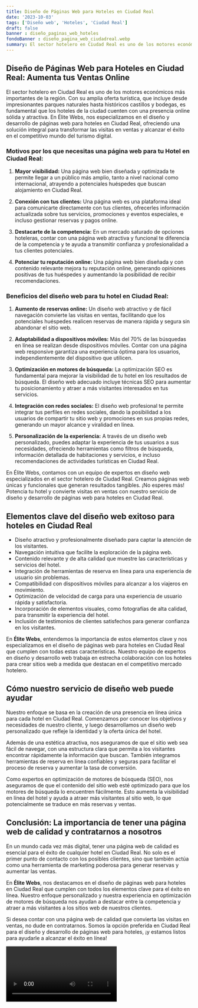 ```yaml
---
title: Diseño de Páginas Web para Hoteles en Ciudad Real
date: '2023-10-03'
tags: ['Diseño web', 'Hoteles', 'Ciudad Real']
draft: false
banner : diseño_paginas_web_hoteles
fondoBanner : diseño_pagina_web_ciudadreal.webp
summary: El sector hotelero en Ciudad Real es uno de los motores económicos más importantes de la región. Con su amplia oferta turística, que incluye desde impresionantes parques naturales hasta históricos castillos y bodegas, es fundamental que los hoteles de la ciudad cuenten con una presencia online sólida y atractiva. En Élite Webs, nos especializamos en el diseño y desarrollo de páginas web para hoteles en Ciudad Real, ofreciendo una solución integral para transformar las visitas en ventas y alcanzar el éxito en el competitivo mundo del turismo digital.
---
```


## Diseño de Páginas Web para Hoteles en Ciudad Real: Aumenta tus Ventas Online

El sector hotelero en Ciudad Real es uno de los motores económicos más importantes de la región. Con su amplia oferta turística, que incluye desde impresionantes parques naturales hasta históricos castillos y bodegas, es fundamental que los hoteles de la ciudad cuenten con una presencia online sólida y atractiva. En Élite Webs, nos especializamos en el diseño y desarrollo de páginas web para hoteles en Ciudad Real, ofreciendo una solución integral para transformar las visitas en ventas y alcanzar el éxito en el competitivo mundo del turismo digital.

### Motivos por los que necesitas una página web para tu Hotel en Ciudad Real:

1. **Mayor visibilidad:** Una página web bien diseñada y optimizada te permite llegar a un público más amplio, tanto a nivel nacional como internacional, atrayendo a potenciales huéspedes que buscan alojamiento en Ciudad Real.

2. **Conexión con tus clientes:** Una página web es una plataforma ideal para comunicarte directamente con tus clientes, ofrecerles información actualizada sobre tus servicios, promociones y eventos especiales, e incluso gestionar reservas y pagos online.

3. **Destacarte de la competencia:** En un mercado saturado de opciones hoteleras, contar con una página web atractiva y funcional te diferencia de la competencia y te ayuda a transmitir confianza y profesionalidad a tus clientes potenciales.

4. **Potenciar tu reputación online:** Una página web bien diseñada y con contenido relevante mejora tu reputación online, generando opiniones positivas de tus huéspedes y aumentando la posibilidad de recibir recomendaciones.

### Beneficios del diseño web para tu hotel en Ciudad Real:

1. **Aumento de reservas online:** Un diseño web atractivo y de fácil navegación convierte las visitas en ventas, facilitando que los potenciales huéspedes realicen reservas de manera rápida y segura sin abandonar el sitio web.

2. **Adaptabilidad a dispositivos móviles:** Más del 70% de las búsquedas en línea se realizan desde dispositivos móviles. Contar con una página web responsive garantiza una experiencia óptima para los usuarios, independientemente del dispositivo que utilicen.

3. **Optimización en motores de búsqueda:** La optimización SEO es fundamental para mejorar la visibilidad de tu hotel en los resultados de búsqueda. El diseño web adecuado incluye técnicas SEO para aumentar tu posicionamiento y atraer a más visitantes interesados en tus servicios.

4. **Integración con redes sociales:** El diseño web profesional te permite integrar tus perfiles en redes sociales, dando la posibilidad a los usuarios de compartir tu sitio web y promociones en sus propias redes, generando un mayor alcance y viralidad en línea.

5. **Personalización de la experiencia:** A través de un diseño web personalizado, puedes adaptar la experiencia de tus usuarios a sus necesidades, ofreciendo herramientas como filtros de búsqueda, información detallada de habitaciones y servicios, e incluso recomendaciones de actividades turísticas en Ciudad Real.

En Élite Webs, contamos con un equipo de expertos en diseño web especializados en el sector hotelero de Ciudad Real. Creamos páginas web únicas y funcionales que generan resultados tangibles. ¡No esperes más! Potencia tu hotel y convierte visitas en ventas con nuestro servicio de diseño y desarrollo de páginas web para hoteles en Ciudad Real.

<GifSeo />

<Cta />

## Elementos clave del diseño web exitoso para hoteles en Ciudad Real

- Diseño atractivo y profesionalmente diseñado para captar la atención de los visitantes.
- Navegación intuitiva que facilite la exploración de la página web.
- Contenido relevante y de alta calidad que muestre las características y servicios del hotel.
- Integración de herramientas de reserva en línea para una experiencia de usuario sin problemas.
- Compatibilidad con dispositivos móviles para alcanzar a los viajeros en movimiento.
- Optimización de velocidad de carga para una experiencia de usuario rápida y satisfactoria.
- Incorporación de elementos visuales, como fotografías de alta calidad, para transmitir la experiencia del hotel.
- Inclusión de testimonios de clientes satisfechos para generar confianza en los visitantes.

En **Élite Webs**, entendemos la importancia de estos elementos clave y nos especializamos en el diseño de páginas web para hoteles en Ciudad Real que cumplen con todas estas características. Nuestro equipo de expertos en diseño y desarrollo web trabaja en estrecha colaboración con los hoteles para crear sitios web a medida que destacan en el competitivo mercado hotelero.

## Cómo nuestro servicio de diseño web puede ayudar

Nuestro enfoque se basa en la creación de una presencia en línea única para cada hotel en Ciudad Real. Comenzamos por conocer los objetivos y necesidades de nuestro cliente, y luego desarrollamos un diseño web personalizado que refleje la identidad y la oferta única del hotel.

Además de una estética atractiva, nos aseguramos de que el sitio web sea fácil de navegar, con una estructura clara que permita a los visitantes encontrar rápidamente la información que buscan. También integramos herramientas de reserva en línea confiables y seguras para facilitar el proceso de reserva y aumentar la tasa de conversión.

Como expertos en optimización de motores de búsqueda (SEO), nos aseguramos de que el contenido del sitio web esté optimizado para que los motores de búsqueda lo encuentren fácilmente. Esto aumenta la visibilidad en línea del hotel y ayuda a atraer más visitantes al sitio web, lo que potencialmente se traduce en más reservas y ventas.

## Conclusión: La importancia de tener una página web de calidad y contratarnos a nosotros

En un mundo cada vez más digital, tener una página web de calidad es esencial para el éxito de cualquier hotel en Ciudad Real. No solo es el primer punto de contacto con los posibles clientes, sino que también actúa como una herramienta de marketing poderosa para generar reservas y aumentar las ventas.

En **Élite Webs**, nos destacamos en el diseño de páginas web para hoteles en Ciudad Real que cumplen con todos los elementos clave para el éxito en línea. Nuestro enfoque personalizado y nuestra experiencia en optimización de motores de búsqueda nos ayudan a destacar entre la competencia y atraer a más visitantes a los sitios web de nuestros clientes.

Si desea contar con una página web de calidad que convierta las visitas en ventas, no dude en contratarnos. Somos la opción preferida en Ciudad Real para el diseño y desarrollo de páginas web para hoteles, ¡y estamos listos para ayudarle a alcanzar el éxito en línea!

<Video />

<CtaBot job='Hoteles' city='Ciudad Real'/>

<Gmaps query='Ciudad Real+españa+maps' />